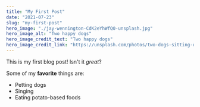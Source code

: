 ```yaml
---
title: "My First Post"
date: "2021-07-23"
slug: "my-first-post"
hero_image: "./jay-wennington-CdK2eYhWfQ0-unsplash.jpg"
hero_image_alt: "Two happy dogs"
hero_image_credit_text: "Two happy dogs"
hero_image_credit_link: "https://unsplash.com/photos/two-dogs-sitting-on-maroon-area-rug-CdK2eYhWfQ0?utm_content=creditCopyText&utm_medium=referral&utm_source=unsplash"
---
```


This is my first blog post! Isn't it _great_?

Some of my **favorite** things are:

- Petting dogs
- Singing
- Eating potato-based foods
